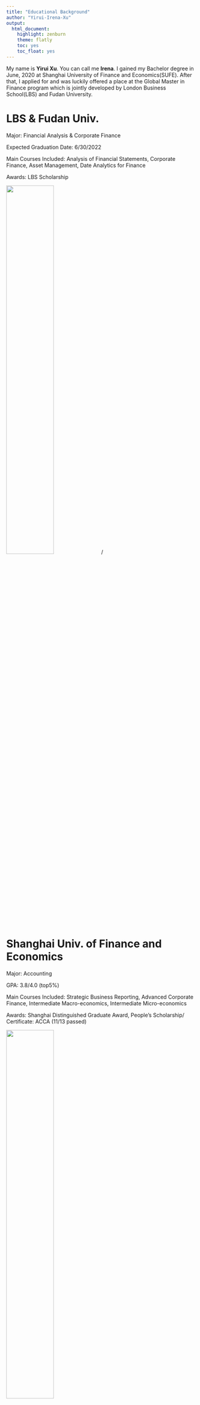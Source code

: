 ```yaml
---
title: "Educational Background"
author: "Yirui-Irena-Xu"
output: 
  html_document:
    highlight: zenburn
    theme: flatly
    toc: yes
    toc_float: yes
---
```


My name is **Yirui Xu**. You can call me **Irena**. I gained my Bachelor degree in June, 2020 at Shanghai University of Finance and Economics(SUFE). After that, I applied for and was luckily offered a place at the Global Master in Finance program which is jointly developed by London Business School(LBS) and Fudan University.

# LBS & Fudan Univ.
Major: Financial Analysis & Corporate Finance

Expected Graduation Date: 6/30/2022

Main Courses Included: Analysis of Financial Statements, Corporate Finance, Asset Management, Date Analytics for Finance

Awards: LBS Scholarship

![](03.jpg){height=50%, width=50%}/

# Shanghai Univ. of Finance and Economics

Major: Accounting

GPA: 3.8/4.0 (top5%)

Main Courses Included: Strategic Business Reporting, Advanced Corporate Finance, Intermediate Macro-economics, Intermediate Micro-economics

Awards:  Shanghai Distinguished Graduate Award, People's Scholarship/
Certificate: ACCA (11/13 passed)

![](02.jpg){height=50%, width=50%}



